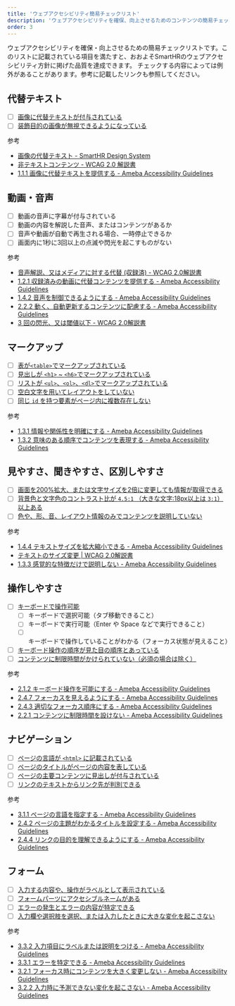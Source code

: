 ```yaml
---
title: 'ウェブアクセシビリティ簡易チェックリスト'
description: 'ウェブアクセシビリティを確保、向上させるためのコンテンツの簡易チェックリストです。このリストに記載されている項目を満たすことで、おおよそSmartHRのウェブアクセシビリティ方針に掲げた品質はクリア可能です。'
order: 3
---
```


ウェブアクセシビリティを確保・向上させるための簡易チェックリストです。このリストに記載されている項目を満たすと、おおよそSmartHRのウェブアクセシビリティ方針に掲げた品質を達成できます。
チェックする内容によっては例外があることがあります。参考に記載したリンクも参照してください。

## 代替テキスト

- [ ] [画像に代替テキストが付与されている](./alternative-text/)
- [ ] [装飾目的の画像が無視できるようになっている](./decorative-image/)

参考

- [画像の代替テキスト - SmartHR Design System](../alternative-text/)
- [非テキストコンテンツ - WCAG 2.0 解説書](https://waic.jp/docs/UNDERSTANDING-WCAG20/text-equiv-all.html)
- [1.1.1 画像に代替テキストを提供する - Ameba Accessibility Guidelines](https://a11y-guidelines.ameba.design/1/1/1/)

## 動画・音声

- [ ] 動画の音声に字幕が付与されている
- [ ] 動画の内容を解説した音声、またはコンテンツがあるか
- [ ] 音声や動画が自動で再生される場合、一時停止できるか
- [ ] 画面内に1秒に3回以上の点滅や閃光を起こすものがない

参考

- [音声解説、又はメディアに対する代替 (収録済) - WCAG 2.0解説書](https://waic.jp/docs/UNDERSTANDING-WCAG20/media-equiv-audio-desc.html)
- [1.2.1 収録済みの動画に代替コンテンツを提供する - Ameba Accessibility Guidelines](https://a11y-guidelines.ameba.design/1/2/1/)
- [1.4.2 音声を制御できるようにする - Ameba Accessibility Guidelines](https://a11y-guidelines.ameba.design/1/4/2/)
- [2.2.2 動く、自動更新するコンテンツに配慮する - Ameba Accessibility Guidelines](https://a11y-guidelines.ameba.design/2/2/2/)
- [3 回の閃光、又は閾値以下 - WCAG 2.0解説書](https://waic.jp/docs/UNDERSTANDING-WCAG20/seizure-does-not-violate.html)

## マークアップ

- [ ] [表が`<table>`でマークアップされている](./markup-table/)
- [ ] [見出しが `<h1>` ~ `<h6>`でマークアップされている](./markup-heading/)
- [ ] [リストが `<ul>`、`<ol>`、`<dl>`でマークアップされている](./markup-list/)
- [ ] [空白文字を用いてレイアウトをしていない](./markup-using-white-space/)
- [ ] [同じ `id` を持つ要素がページ内に複数存在しない](./markup-unique-id/)

参考

- [1.3.1 情報や関係性を明確にする - Ameba Accessibility Guidelines](https://a11y-guidelines.ameba.design/1/3/1/)
- [1.3.2 意味のある順序でコンテンツを表現する - Ameba Accessibility Guidelines](https://a11y-guidelines.ameba.design/1/3/2/)

## 見やすさ、聞きやすさ、区別しやすさ

- [ ] [画面を200%拡大、または文字サイズを2倍に変更しても情報が取得できる](./browser-zoom/)
- [ ] [背景色と文字色のコントラスト比が `4.5:1` （大きな文字:18px以上は `3:1`）以上ある](./contrast/)
- [ ] [色や、形、音、レイアウト情報のみでコンテンツを説明していない](./sensory-characteristics/)

参考

- [1.4.4 テキストサイズを拡大縮小できる - Ameba Accessibility Guidelines](https://a11y-guidelines.ameba.design/1/4/4/)
- [テキストのサイズ変更 | WCAG 2.0解説書](https://waic.jp/docs/UNDERSTANDING-WCAG20/visual-audio-contrast-scale.html)
- [1.3.3 感覚的な特徴だけで説明しない - Ameba Accessibility Guidelines](https://a11y-guidelines.ameba.design/1/3/3/)

## 操作しやすさ

- [ ] [キーボードで操作可能](./keyboard/)
  - [ ] キーボードで選択可能（タブ移動できること）
  - [ ] キーボードで実行可能（Enter や Space などで実行できること）
  - [ ] キーボードで操作していることがわかる（フォーカス状態が見えること）
- [ ] [キーボード操作の順序が見た目の順序とあっている](./focus-order/)
- [ ] [コンテンツに制限時間がかけられていない（必須の場合は除く）](./timing-adjustable/)

参考

- [2.1.2 キーボード操作を可能にする - Ameba Accessibility Guidelines](https://a11y-guidelines.ameba.design/2/1/2/)
- [2.4.7 フォーカスを見えるようにする - Ameba Accessibility Guidelines](https://a11y-guidelines.ameba.design/2/4/7/)
- [2.4.3 適切なフォーカス順序にする - Ameba Accessibility Guidelines](https://a11y-guidelines.ameba.design/2/4/3/)
- [2.2.1 コンテンツに制限時間を設けない - Ameba Accessibility Guidelines](https://a11y-guidelines.ameba.design/2/2/1/)

## ナビゲーション

- [ ] [ページの言語が `<html>` に記載されている](./lang/)
- [ ] [ページのタイトルがページの内容を表している](./title/)
- [ ] [ページの主要コンテンツに見出しが付与されている](./heading/)
- [ ] [リンクのテキストからリンク先が判別できる](./link-text/)

参考

- [3.1.1 ページの言語を指定する - Ameba Accessibility Guidelines](https://a11y-guidelines.ameba.design/3/1/1/)
- [2.4.2 ページの主題がわかるタイトルを設定する - Ameba Accessibility Guidelines](https://a11y-guidelines.ameba.design/2/4/2/)
- [2.4.4 リンクの目的を理解できるようにする - Ameba Accessibility Guidelines](https://a11y-guidelines.ameba.design/2/4/4/)

## フォーム

- [ ] [入力する内容や、操作がラベルとして表示されている](./label/)
- [ ] [フォームパーツにアクセシブルネームがある](./accessible-name/)
- [ ] [エラーの発生とエラーの内容が特定できる](./error/)
- [ ] [入力欄や選択肢を選択、または入力したときに大きな変化を起こさない](./consistent-behavior/)

参考

- [3.3.2 入力項目にラベルまたは説明をつける - Ameba Accessibility Guidelines](https://a11y-guidelines.ameba.design/3/3/2/)
- [3.3.1 エラーを特定できる - Ameba Accessibility Guidelines](https://a11y-guidelines.ameba.design/3/3/1/)
- [3.2.1 フォーカス時にコンテンツを大きく変更しない - Ameba Accessibility Guidelines](https://a11y-guidelines.ameba.design/3/2/1/)
- [3.2.2 入力時に予測できない変化を起こさない - Ameba Accessibility Guidelines](https://a11y-guidelines.ameba.design/3/2/2/)
